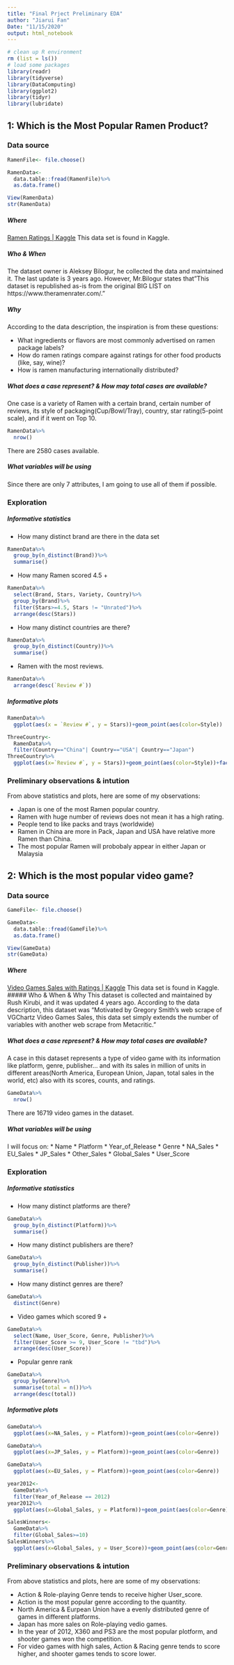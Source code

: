 ```yaml
---
title: "Final Prject Preliminary EDA"
author: "Jiarui Fan"
Date: "11/15/2020"
output: html_notebook
---
```

```r
# clean up R environment
rm (list = ls())
# load some packages
library(readr)
library(tidyverse)
library(DataComputing)
library(ggplot2)
library(tidyr)
library(lubridate)
```
## 1: Which is the Most Popular Ramen Product?

### Data source

```r
RamenFile<- file.choose()
```
```r
RamenData<- 
  data.table::fread(RamenFile)%>%
  as.data.frame()
```
```r
View(RamenData)
str(RamenData)
```
##### Where
[Ramen Ratings | Kaggle](https://www.kaggle.com/residentmario/ramen-ratings)
This data set is found in Kaggle.

##### Who & When
The dataset owner is Aleksey Bilogur, he collected the data and maintained it. The last update is 3 years ago. However, Mr.Bilogur states that"This dataset is republished as-is from the original BIG LIST on https://www.theramenrater.com/."

##### Why
According to the data description, the inspiration is from these questions:

- What ingredients or flavors are most commonly advertised on ramen package labels?
- How do ramen ratings compare against ratings for other food products (like, say, wine)?
- How is ramen manufacturing internationally distributed?

##### What does a case represent? & How may total cases are available?
One case is a variety of Ramen with a certain brand, certain number of reviews, its style of packaging(Cup/Bowl/Tray), country, star rating(5-point scale), and if it went on Top 10.

```r
RamenData%>%
  nrow()
```
There are 2580 cases available.

##### What variables will be using
Since there are only 7 attributes, I am going to use all of them if possible.


### Exploration

##### Informative statistics
- How many distinct brand are there in the data set
```r
RamenData%>%
  group_by(n_distinct(Brand))%>%
  summarise()
```
- How many Ramen scored 4.5 +
```r
RamenData%>%
  select(Brand, Stars, Variety, Country)%>%
  group_by(Brand)%>%
  filter(Stars>=4.5, Stars != "Unrated")%>%
  arrange(desc(Stars))
```
- How many distinct countries are there?
```r
RamenData%>%
  group_by(n_distinct(Country))%>%
  summarise()

```
- Ramen with the most reviews.
```r
RamenData%>%
  arrange(desc(`Review #`))
```
##### Informative plots

```r
RamenData%>%
  ggplot(aes(x = `Review #`, y = Stars))+geom_point(aes(color=Style))
```

```r
ThreeCountry<- 
  RamenData%>%
  filter(Country=="China"| Country=="USA"| Country=="Japan")
ThreeCountry%>%
  ggplot(aes(x=`Review #`, y = Stars))+geom_point(aes(color=Style))+facet_wrap(~Country)
```

### Preliminary observations & intution 
From above statistics and plots, here are some of my observations:

* Japan is one of the most Ramen popular country.
* Ramen with huge number of reviews does not mean it has a high rating.
* People tend to like packs and trays (worldwide)
* Ramen in China are more in Pack, Japan and USA have relative more Ramen than China.
* The most popular Ramen will probobaly appear in either Japan or Malaysia



## 2: Which is the most popular video game?

### Data source
```r
GameFile<- file.choose()
```
```r
GameData<- 
  data.table::fread(GameFile)%>%
  as.data.frame()
```
```r
View(GameData)
str(GameData)
```

##### Where
[Video Games Sales with Ratings | Kaggle](https://www.kaggle.com/rush4ratio/video-game-sales-with-ratings)
This data set is found in Kaggle.
##### Who & When & Why
This dataset is collected and maintained by Rush Kirubi, and it was updated 4 years ago. According to the data description, this dataset was "Motivated by Gregory Smith's web scrape of VGChartz Video Games Sales, this data set simply extends the number of variables with another web scrape from Metacritic."

##### What does a case represent? & How may total cases are available?
A case in this dataset represents a type of video game with its information like platform, genre, publisher... and with its sales in million of units in different areas(North America, European Union, Japan, total sales in the world, etc) also with its scores, counts, and ratings.
```r
GameData%>%
  nrow()
```
There are 16719 video games in the dataset.


##### What variables will be using
I will focus on:
* Name
* Platform
* Year_of_Release
* Genre
* NA_Sales
* EU_Sales
* JP_Sales
* Other_Sales
* Global_Sales
* User_Score


### Exploration

##### Informative statisstics
- How many distinct platforms are there?
```r
GameData%>%
  group_by(n_distinct(Platform))%>%
  summarise()
```
- How many distinct publishers are there?
```r
GameData%>%
  group_by(n_distinct(Publisher))%>%
  summarise()
```
- How many distinct genres are there?
```r
GameData%>%
  distinct(Genre)
```
- Video games which scored 9 +
```r
GameData%>%
  select(Name, User_Score, Genre, Publisher)%>%
  filter(User_Score >= 9, User_Score != "tbd")%>%
  arrange(desc(User_Score))
```
- Popular genre rank
```r
GameData%>%
  group_by(Genre)%>%
  summarise(total = n())%>%
  arrange(desc(total))
```

##### Informative plots
```r
GameData%>%
  ggplot(aes(x=NA_Sales, y = Platform))+geom_point(aes(color=Genre))
```
```r
GameData%>%
  ggplot(aes(x=JP_Sales, y = Platform))+geom_point(aes(color=Genre))
```
```r
GameData%>%
  ggplot(aes(x=EU_Sales, y = Platform))+geom_point(aes(color=Genre))
```

```r
year2012<-
  GameData%>%
  filter(Year_of_Release == 2012)
year2012%>%
  ggplot(aes(x=Global_Sales, y = Platform))+geom_point(aes(color=Genre))
```

```r
SalesWinners<-
  GameData%>%
  filter(Global_Sales>=10)
SalesWinners%>%
  ggplot(aes(x=Global_Sales, y = User_Score))+geom_point(aes(color=Genre))
```

### Preliminary observations & intution 

From above statistics and plots, here are some of my observations:

* Action & Role-playing Genre tends to receive higher User_score.
* Action is the most popular genre according to the quantity.
* North America & Eurpean Union have a evenly distributed genre of games in different platforms.
* Japan has more sales on Role-playing vedio games.
* In the year of 2012, X360 and PS3 are the most popular plotform, and shooter games won the competition.
* For video games with high sales, Action & Racing genre tends to score higher, and shooter games tends to score lower.




